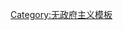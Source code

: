 {{Navbox
|name  = 无政府主义革命
|titlestyle = background:black; color:#F78C92;
|title = 与[[无政府主义|{{color|#F78C92|无政府主义}}]]有关的[[革命|{{color|#F78C92|革命}}]]
|state = {{{state|autocollapse}}}
|bodyclass = hlist
|list1=
*[[巴黎公社]]（1871年）
*[[诸州暴动]]（1873年）
*[[墨西哥革命]]（1910年）
*[[自由地區 (烏克蘭)|自由地区]]（1918年－1921年）
*[[反對布爾什維克的左翼起義|第三次俄国革命]]（1918年－1923年）
*[[德国十一月革命|德国革命]]（1918年－1919年）
*[[红色两年]]（1919年－1920年）
*[[鲁尔起义]]（1920年）
*[[喀琅施塔得起义]]（1921年）
*[[九月起义]]（1923年）
*[[在满韩族总联合会]]（1929年－1931年）
*[[1936年西班牙革命|西班牙革命]]（1936年－1937年）
*[[五月风暴]]（1968年）
*[[恰帕斯冲突]]（[[萨帕塔起义]]）（1994年至今）
*[[罗贾瓦冲突|罗贾瓦革命]]（2012年至今）
}}<noinclude>
{{collapsible option}}
[[Category:无政府主义模板]]
</noinclude>